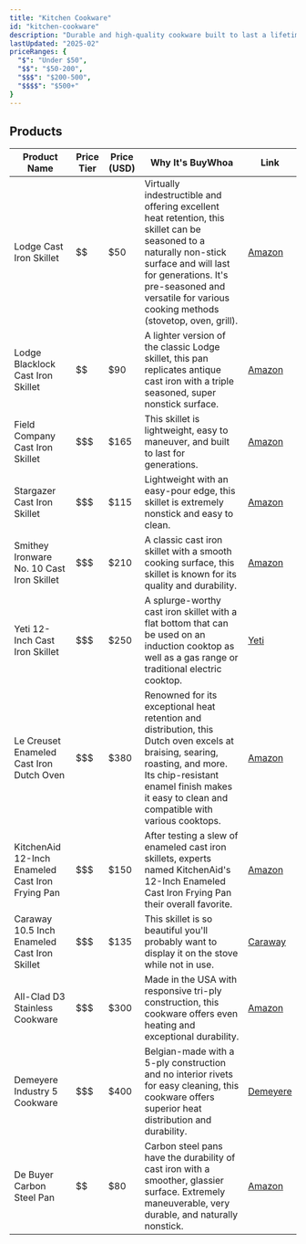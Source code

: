 ```yaml
---
title: "Kitchen Cookware"
id: "kitchen-cookware"
description: "Durable and high-quality cookware built to last a lifetime."
lastUpdated: "2025-02"
priceRanges: {
  "$": "Under $50",
  "$$": "$50-200",
  "$$$": "$200-500",
  "$$$$": "$500+"
}
---
```


## Products

| Product Name | Price Tier | Price (USD) | Why It's BuyWhoa | Link |
|--------------|------------|-------------|---------------|------|
| Lodge Cast Iron Skillet | $$ | $50 | Virtually indestructible and offering excellent heat retention, this skillet can be seasoned to a naturally non-stick surface and will last for generations. It's pre-seasoned and versatile for various cooking methods (stovetop, oven, grill). | [Amazon](https://www.amazon.com/dp/B00006JSUA/ref=nosim?tag=buywhoa-20) |
| Lodge Blacklock Cast Iron Skillet | $$ | $90 | A lighter version of the classic Lodge skillet, this pan replicates antique cast iron with a triple seasoned, super nonstick surface. | [Amazon](https://www.amazon.com/dp/B08C9FHFXH/ref=nosim?tag=buywhoa-20) |
| Field Company Cast Iron Skillet | $$$ | $165 | This skillet is lightweight, easy to maneuver, and built to last for generations. | [Amazon](https://www.amazon.com/dp/B09NXTH8NZ/ref=nosim?tag=buywhoa-20) |
| Stargazer Cast Iron Skillet | $$$ | $115 | Lightweight with an easy-pour edge, this skillet is extremely nonstick and easy to clean. | [Amazon](https://www.amazon.com/dp/B07YVPZT8G/ref=nosim?tag=buywhoa-20) |
| Smithey Ironware No. 10 Cast Iron Skillet | $$$ | $210 | A classic cast iron skillet with a smooth cooking surface, this skillet is known for its quality and durability. | [Amazon](https://www.amazon.com/dp/B07QKPQ1BH/ref=nosim?tag=buywhoa-20) |
| Yeti 12-Inch Cast Iron Skillet | $$$ | $250 | A splurge-worthy cast iron skillet with a flat bottom that can be used on an induction cooktop as well as a gas range or traditional electric cooktop. | [Yeti](https://www.yeti.com/) |
| Le Creuset Enameled Cast Iron Dutch Oven | $$$ | $380 | Renowned for its exceptional heat retention and distribution, this Dutch oven excels at braising, searing, roasting, and more. Its chip-resistant enamel finish makes it easy to clean and compatible with various cooktops. | [Amazon](https://www.amazon.com/dp/B01MXYN7OR/ref=nosim?tag=buywhoa-20) |
| KitchenAid 12-Inch Enameled Cast Iron Frying Pan | $$$ | $150 | After testing a slew of enameled cast iron skillets, experts named KitchenAid's 12-Inch Enameled Cast Iron Frying Pan their overall favorite. | [Amazon](https://www.amazon.com/dp/B07YX5N9W6/ref=nosim?tag=buywhoa-20) |
| Caraway 10.5 Inch Enameled Cast Iron Skillet | $$$ | $135 | This skillet is so beautiful you'll probably want to display it on the stove while not in use. | [Caraway](https://www.carawayhome.com/products/mini-duo) |
| All-Clad D3 Stainless Cookware | $$$ | $300 | Made in the USA with responsive tri-ply construction, this cookware offers even heating and exceptional durability. | [Amazon](https://www.amazon.com/dp/B00FUF5K8W/ref=nosim?tag=buywhoa-20) |
| Demeyere Industry 5 Cookware | $$$ | $400 | Belgian-made with a 5-ply construction and no interior rivets for easy cleaning, this cookware offers superior heat distribution and durability. | [Demeyere](https://www.surlatable.com/demeyere-industry5/) |
| De Buyer Carbon Steel Pan | $$ | $80 | Carbon steel pans have the durability of cast iron with a smoother, glassier surface. Extremely maneuverable, very durable, and naturally nonstick. | [Amazon](https://www.amazon.com/dp/B00462QP0W/ref=nosim?tag=buywhoa-20) |
